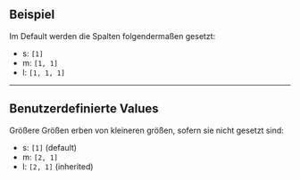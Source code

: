 ## Beispiel

Im Default werden die Spalten folgendermaßen gesetzt:

- s: `[1]`
- m: `[1, 1]`
- l: `[1, 1, 1]`

<LiveCodeEditor />

---

## Benutzerdefinierte Values

Größere Größen erben von kleineren größen, sofern sie nicht gesetzt sind:

- s: `[1]` (default)
- m: `[2, 1]`
- l: `[2, 1]` (inherited)

<LiveCodeEditor example="custom-values" />
